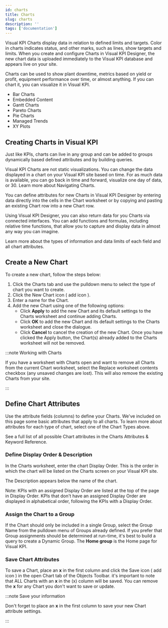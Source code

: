 ```yaml
---
id: charts
title: Charts
slug: charts
description: ''
tags: ['documentation']
---
```



Visual KPI Charts display data in relation to defined limits and targets. Color in charts indicates status, and other marks, such as lines, show targets and limits. When you create and configure Charts in Visual KPI Designer, the new chart data is uploaded immediately to the Visual KPI database and appears live on your site.

Charts can be used to show plant downtime, metrics based on yield or profit, equipment performance over time, or almost anything. If you can chart it, you can visualize it in Visual KPI.

- Bar Charts
- Embedded Content
- Gantt Charts
- Pareto Charts
- Pie Charts
- Managed Trends
- XY Plots

## Creating Charts in Visual KPI

Just like KPIs, charts can live in any group and can be added to groups dynamically based defined attributes and by building queries.

Visual KPI Charts are not static visualizations. You can change the data displayed in a chart on your Visual KPI site based on time. For as much data is available, you can go back in time and forward, visualize one day of data, or 30. Learn more about Navigating Charts.

You can define attributes for new Charts in Visual KPI Designer by entering data directly into the cells in the Chart worksheet or by copying and pasting an existing Chart row into a new Chart row.

Using Visual KPI Designer, you can also return data for you Charts via connected interfaces. You can add functions and formulas, including relative time functions, that allow you to capture and display data in almost any way you can imagine.

Learn more about the types of information and data limits of each field and all chart attributes.

<StylizedImage
  imgURL="img/designer/charts-worksheet.png"
  alt="Charts Worksheet"
/>

## Create a New Chart

To create a new chart, follow the steps below:

1. Click the Charts tab and use the pulldown menu to select the type of chart you want to create.
2. Click the New Chart icon ( add icon ).
3. Enter a name for the Chart.
4. Add the new Chart using one of the following options:
    - Click **Apply** to add the new Chart and its default settings to the Charts worksheet and continue adding Charts.
    - Click **OK** to add the new Chart and its default settings to the Charts worksheet and close the dialogue.
    - Click **Cancel** to cancel the creation of the new Chart. Once you have clicked the Apply button, the Chart(s) already added to the Charts worksheet will not be removed.

:::note Working with Charts

If you have a worksheet with Charts open and want to remove all Charts from the current Chart worksheet, select the Replace worksheet contents checkbox (any unsaved changes are lost). This will also remove the existing Charts from your site.

:::

## Define Chart Attributes

Use the attribute fields (columns) to define your Charts. We've included on this page some basic attributes that apply to all charts. To learn more about attributes for each type of chart, select one of the Chart Types above.

See a full list of all possible Chart attributes in the Charts Attributes & Keyword Reference.

### Define Display Order & Description

In the Charts worksheet, enter the chart Display Order. This is the order in which the chart will be listed on the Charts screen on your Visual KPI site.

The Description appears below the name of the chart.

Note: KPIs with an assigned Display Order are listed at the top of the page in Display Order. KPIs that don't have an assigned Display Order are displayed in alphabetical order, following the KPIs with a Display Order.

### Assign the Chart to a Group

If the Chart should only be included in a single Group, select the Group Name from the pulldown menu of Groups already defined. If you prefer that Group assignments should be determined at run-time, it's best to build a query to create a Dynamic Group. The **Home group** is the Home page for Visual KPI.

### Save Chart Attributes

To save a Chart, place an **x** in the first column and click the Save icon ( add icon ) in the open Chart tab of the Objects Toolbar. it's important to note that ALL Charts with an **x** in the (x) column will be saved. You can remove the **x** for any Chart you don't want to save or update.

:::note Save your information

Don't forget to place an **x** in the first column to save your new Chart attribute settings.

:::